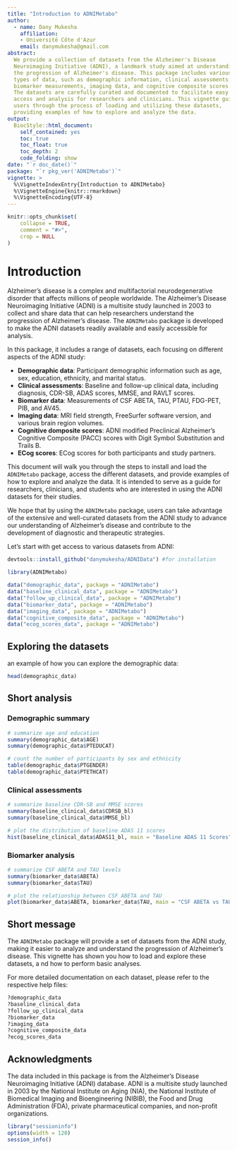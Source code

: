 ```yaml
---
title: "Introduction to ADNIMetabo"
author: 
  - name: Dany Mukesha
    affiliation:
    - Université Côte d'Azur
    email: danymukesha@gmail.com
abstract:
  We provide a collection of datasets from the Alzheimer's Disease 
  Neuroimaging Initiative (ADNI), a landmark study aimed at understanding 
  the progression of Alzheimer's disease. This package includes various 
  types of data, such as demographic information, clinical assessments, 
  biomarker measurements, imaging data, and cognitive composite scores. 
  The datasets are carefully curated and documented to facilitate easy 
  access and analysis for researchers and clinicians. This vignette guides 
  users through the process of loading and utilizing these datasets, 
  providing examples of how to explore and analyze the data.
output: 
  BiocStyle::html_document:
    self_contained: yes
    toc: true
    toc_float: true
    toc_depth: 2
    code_folding: show
date: "`r doc_date()`"
package: "`r pkg_ver('ADNIMetabo')`"
vignette: >
  %\VignetteIndexEntry{Introduction to ADNIMetabo}
  %\VignetteEngine{knitr::rmarkdown}
  %\VignetteEncoding{UTF-8}  
---
```


```r
knitr::opts_chunk$set(
    collapse = TRUE,
    comment = "#>",
    crop = NULL
)
```
# Introduction

Alzheimer's disease is a complex and multifactorial neurodegenerative 
disorder that affects millions of people worldwide. The Alzheimer's Disease 
Neuroimaging Initiative (ADNI) is a multisite study launched in 2003 
to collect and share data that can help researchers understand the progression 
of Alzheimer's disease. The `ADNIMetabo` package is developed to make the ADNI 
datasets readily available and easily accessible for analysis.

In this package, it includes a range of datasets, each focusing on different 
aspects of the ADNI study:

- **Demographic data**: Participant demographic information such as age, sex, 
education, ethnicity, and marital status.
- **Clinical assessments**: Baseline and follow-up clinical data, including 
diagnosis, CDR-SB, ADAS scores, MMSE, and RAVLT scores.
- **Biomarker data**: Measurements of CSF ABETA, TAU, PTAU, FDG-PET, PIB, 
and AV45.
- **Imaging data**: MRI field strength, FreeSurfer software version, and 
various brain region volumes.
- **Cognitive domposite scores**: ADNI modified Preclinical Alzheimer's 
Cognitive Composite (PACC) scores with Digit Symbol Substitution and Trails B.
- **ECog scores**: ECog scores for both participants and study partners.

This document will walk you through the steps to install and load the
`ADNIMetabo` package, access the different datasets, and provide examples 
of how to explore and analyze the data. It is intended to serve as a guide 
for researchers, clinicians, and students who are interested in using the 
ADNI datasets for their studies.

We hope that by using the `ADNIMetabo` package, users can take advantage of
the extensive and well-curated datasets from the ADNI study to advance our
understanding of Alzheimer's disease and contribute to the development of 
diagnostic and therapeutic strategies.

Let's start with get access to various datasets from ADNI:

```r
devtools::install_github("danymukesha/ADNIData") #for installation
```

```r
library(ADNIMetabo)

data("demographic_data", package = "ADNIMetabo")
data("baseline_clinical_data", package = "ADNIMetabo")
data("follow_up_clinical_data", package = "ADNIMetabo")
data("biomarker_data", package = "ADNIMetabo")
data("imaging_data", package = "ADNIMetabo")
data("cognitive_composite_data", package = "ADNIMetabo")
data("ecog_scores_data", package = "ADNIMetabo")
```

## Exploring the datasets

an example of how you can explore the demographic data:

```r
head(demographic_data)
```

## Short analysis

### Demographic summary

```r
# summarize age and education
summary(demographic_data$AGE)
summary(demographic_data$PTEDUCAT)

# count the number of participants by sex and ethnicity
table(demographic_data$PTGENDER)
table(demographic_data$PTETHCAT)
```

### Clinical assessments


```r
# summarize baseline CDR-SB and MMSE scores
summary(baseline_clinical_data$CDRSB_bl)
summary(baseline_clinical_data$MMSE_bl)

# plot the distribution of baseline ADAS 11 scores
hist(baseline_clinical_data$ADAS11_bl, main = "Baseline ADAS 11 Scores", xlab = "ADAS 11 Score")
```

### Biomarker analysis


```r
# summarize CSF ABETA and TAU levels
summary(biomarker_data$ABETA)
summary(biomarker_data$TAU)

# plot the relationship between CSF ABETA and TAU
plot(biomarker_data$ABETA, biomarker_data$TAU, main = "CSF ABETA vs TAU", xlab = "CSF ABETA", ylab = "CSF TAU")
```

## Short message

The `ADNIMetabo` package will provide a set of datasets from the ADNI study, 
making it easier to analyze and understand the progression of Alzheimer's 
disease. This vignette has shown you how to load and explore these datasets, a
nd how to perform basic analyses.

For more detailed documentation on each dataset, please refer to the respective
help files:

```r
?demographic_data
?baseline_clinical_data
?follow_up_clinical_data
?biomarker_data
?imaging_data
?cognitive_composite_data
?ecog_scores_data
```

## Acknowledgments

The data included in this package is from the Alzheimer's Disease Neuroimaging
Initiative (ADNI) database. ADNI is a multisite study launched in 2003 by the 
National Institute on Aging (NIA), the National Institute of Biomedical Imaging
and Bioengineering (NIBIB), the Food and Drug Administration (FDA), private 
pharmaceutical companies, and non-profit organizations.

```r
library("sessioninfo")
options(width = 120)
session_info()
```
